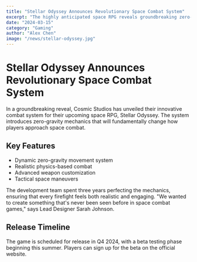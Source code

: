 ```yaml
---
title: "Stellar Odyssey Announces Revolutionary Space Combat System"
excerpt: "The highly anticipated space RPG reveals groundbreaking zero-gravity combat mechanics"
date: "2024-03-15"
category: "Gaming"
author: "Alex Chen"
image: "/news/stellar-odyssey.jpg"
---
```


# Stellar Odyssey Announces Revolutionary Space Combat System

In a groundbreaking reveal, Cosmic Studios has unveiled their innovative combat system for their upcoming space RPG, Stellar Odyssey. The system introduces zero-gravity mechanics that will fundamentally change how players approach space combat.

## Key Features

- Dynamic zero-gravity movement system
- Realistic physics-based combat
- Advanced weapon customization
- Tactical space maneuvers

The development team spent three years perfecting the mechanics, ensuring that every firefight feels both realistic and engaging. "We wanted to create something that's never been seen before in space combat games," says Lead Designer Sarah Johnson.

## Release Timeline

The game is scheduled for release in Q4 2024, with a beta testing phase beginning this summer. Players can sign up for the beta on the official website. 